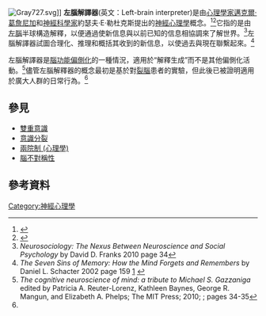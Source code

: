 {{translating|[[:en:Left-brain_interpreter|:en:Left-brain interpreter]]||tpercent=|time=2021-01-10UTC21:28:51}}
{{Request translation|en|}}

[[File:Gray727.svg|thumb]]]]
'''左腦解譯器'''(英文：Left-brain interpreter)是由[[心理學家|心理學家]][[邁克爾·葛詹尼加|邁克爾·葛詹尼加]]和[[神經科學家|神經科學家]]約瑟夫·E·勒杜克斯提出的[[神經心理學|神經心理學]]概念。<ref>{{cite book |last1=Gazzaniga |first1=Michael |authorlink1=Michael S. Gazzaniga |last2=Ivry|first2=Richard|authorlink2=RichardIvry|last3=Mangun|first3=George|authorlink3=George Mangun|date=2014|title=Cognitive Neuroscience. The Biology of the Mind. Fourth Edition |pages=153}}</ref><ref>{{cite book |last= Gazzaniga |first= Michael |authorlink= Michael S. Gazzaniga |date=1985 |title= The Social Brain. Discovering the Networks of the Mind |url= https://archive.org/details/socialbraindisco0000gazz |url-access= registration |pages=[https://archive.org/details/socialbraindisco0000gazz/page/5 5]}}</ref>它指的是由[[左腦|左腦]]半球構造解釋，以便通過使新信息與以前已知的信息相協調來了解世界。<ref>''Neurosociology: The Nexus Between Neuroscience and Social Psychology'' by David D. Franks 2010 {{ISBN|1-4419-5530-5}} page 34</ref>左腦解譯器試圖合理化、推理和概括其收到的新信息，以使過去與現在聯繫起來。<ref name=Daniel >''The Seven Sins of Memory: How the Mind Forgets and Remembers'' by Daniel L. Schacter 2002 {{ISBN|0-618-21919-6}} page 159 [https://books.google.com/books?id=m8qMjPF1NYAC&pg=PA159&dq=%22left+brain+interpreter%22+inferences+rationalizations&hl=en&ei=L1-sTpa9M8Xvsgbn3tz1Dw&sa=X&oi=book_result&ct=result&resnum=1&ved=0CDEQ6AEwAA#v=onepage&q=%22left%20brain%20interpreter%22%20inferences%20rationalizations&f=false] {{Wayback|url=https://books.google.com/books?id=m8qMjPF1NYAC&pg=PA159&dq=%22left+brain+interpreter%22+inferences+rationalizations&hl=en&ei=L1-sTpa9M8Xvsgbn3tz1Dw&sa=X&oi=book_result&ct=result&resnum=1&ved=0CDEQ6AEwAA#v=onepage&q=%22left%20brain%20interpreter%22%20inferences%20rationalizations&f=false |date=20200114144102 }}</ref>

左腦解譯器是[[腦功能側化|腦功能偏側化]]的一種情況，適用於“解釋生成”而不是其他偏側化活動。<ref name=Gazzaniga >''The cognitive neuroscience of mind: a tribute to Michael S. Gazzaniga'' edited by Patricia A. Reuter-Lorenz, Kathleen Baynes, George R. Mangun, and Elizabeth A. Phelps; The MIT Press; 2010; {{ISBN|0-262-01401-7}}; pages 34-35</ref>儘管左腦解釋器的概念最初是基於對[[裂腦|裂腦]]患者的實驗，但此後已被證明適用於廣大人群的日常行為。<ref name=Gazzaniga />

==參見==
{{Portal|Philosophy|Psychology}}
* [[雙重意識|雙重意識]]
* [[意識分裂|意識分裂]]
* [[兩院制_(心理學)|兩院制 (心理學)]]
* [[腦不對稱性|腦不對稱性]]

==參考資料==
{{Reflist}}

[[Category:神經心理學|Category:神經心理學]]